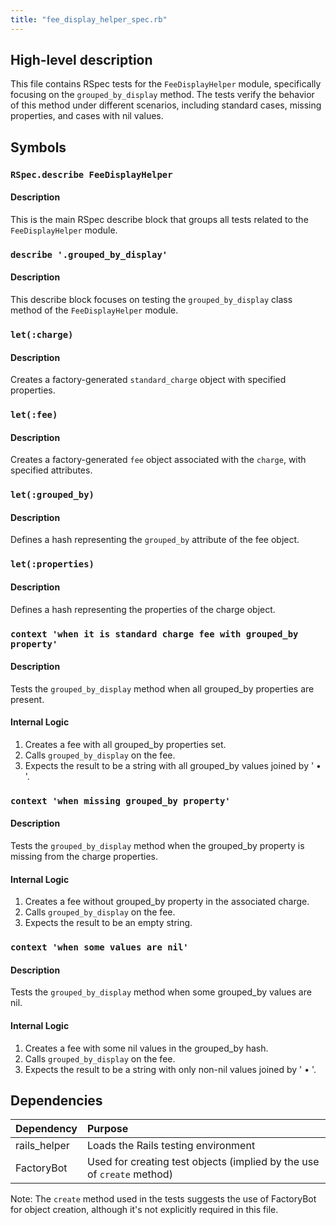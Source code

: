 ```yaml
---
title: "fee_display_helper_spec.rb"
---
```


## High-level description
This file contains RSpec tests for the `FeeDisplayHelper` module, specifically focusing on the `grouped_by_display` method. The tests verify the behavior of this method under different scenarios, including standard cases, missing properties, and cases with nil values.

## Symbols

### `RSpec.describe FeeDisplayHelper`
#### Description
This is the main RSpec describe block that groups all tests related to the `FeeDisplayHelper` module.

### `describe '.grouped_by_display'`
#### Description
This describe block focuses on testing the `grouped_by_display` class method of the `FeeDisplayHelper` module.

### `let(:charge)`
#### Description
Creates a factory-generated `standard_charge` object with specified properties.

### `let(:fee)`
#### Description
Creates a factory-generated `fee` object associated with the `charge`, with specified attributes.

### `let(:grouped_by)`
#### Description
Defines a hash representing the `grouped_by` attribute of the fee object.

### `let(:properties)`
#### Description
Defines a hash representing the properties of the charge object.

### `context 'when it is standard charge fee with grouped_by property'`
#### Description
Tests the `grouped_by_display` method when all grouped_by properties are present.

#### Internal Logic
1. Creates a fee with all grouped_by properties set.
2. Calls `grouped_by_display` on the fee.
3. Expects the result to be a string with all grouped_by values joined by ' • '.

### `context 'when missing grouped_by property'`
#### Description
Tests the `grouped_by_display` method when the grouped_by property is missing from the charge properties.

#### Internal Logic
1. Creates a fee without grouped_by property in the associated charge.
2. Calls `grouped_by_display` on the fee.
3. Expects the result to be an empty string.

### `context 'when some values are nil'`
#### Description
Tests the `grouped_by_display` method when some grouped_by values are nil.

#### Internal Logic
1. Creates a fee with some nil values in the grouped_by hash.
2. Calls `grouped_by_display` on the fee.
3. Expects the result to be a string with only non-nil values joined by ' • '.

## Dependencies
| Dependency | Purpose |
|:-----------|:--------|
| rails_helper | Loads the Rails testing environment |
| FactoryBot | Used for creating test objects (implied by the use of `create` method) |

Note: The `create` method used in the tests suggests the use of FactoryBot for object creation, although it's not explicitly required in this file.